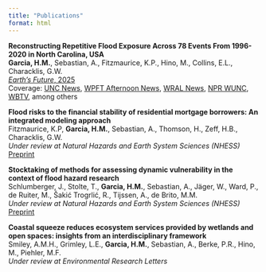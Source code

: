 ```yaml
---
title: "Publications"
format: html
---
```


**Reconstructing Repetitive Flood Exposure Across 78 Events From 1996-2020 in North Carolina, USA**   
**Garcia, H.M.**, Sebastian, A., Fitzmaurice, K.P., Hino, M., Collins, E.L., Characklis, G.W.  
[*Earth's Future*, 2025](https://agupubs.onlinelibrary.wiley.com/doi/10.1029/2025EF006026)   
Coverage: [UNC News](https://uncnews.unc.edu/2025/07/14/unc-flooding-study-research-nc/), [WPFT Afternoon News](https://rss.com/podcasts/wptf-afternoon-news/2109244/), [WRAL News](https://www.wral.com/news/local/unc-study-flood-prone-homes-outside-fema-map-chapel-hill/), [NPR WUNC](https://www.wunc.org/environment/2025-07-15/flood-maps-risk-repeat-flooding), [WBTV](https://www.wbtv.com/video/2025/07/15/unc-study-reveals-widespread-overlooked-flooding/), among others

**Flood risks to the financial stability of residential mortgage borrowers: An integrated modeling approach**  
Fitzmaurice, K.P, **Garcia, H.M.**, Sebastian, A., Thomson, H., Zeff, H.B., Characklis, G.W.  
*Under review at Natural Hazards and Earth System Sciences (NHESS)*  
[Preprint](https://egusphere.copernicus.org/preprints/2025/egusphere-2025-2049/egusphere-2025-2049.pdf)  


**Stocktaking of methods for assessing dynamic vulnerability in the context of flood hazard research**  
Schlumberger, J., Stolte, T., **Garcia, H.M.**, Sebastian, A., Jäger, W., Ward, P., de Ruiter, M., Šakić Trogrlić, R., Tijssen, A., de Brito, M.M.  
*Under review at Natural Hazards and Earth System Sciences (NHESS)*  
[Preprint](https://egusphere.copernicus.org/preprints/2025/egusphere-2025-850/egusphere-2025-850.pdf)  


**Coastal squeeze reduces ecosystem services provided by wetlands and open spaces: insights from an interdisciplinary framework**  
Smiley, A.M.H., Grimley, L.E., **Garcia, H.M.**, Sebastian, A., Berke, P.R., Hino, M., Piehler, M.F.  
*Under review at Environmental Research Letters*


